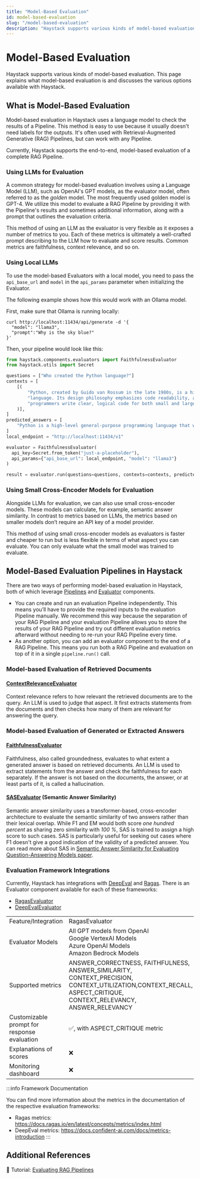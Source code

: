 ```yaml
---
title: "Model-Based Evaluation"
id: model-based-evaluation
slug: "/model-based-evaluation"
description: "Haystack supports various kinds of model-based evaluation. This page explains what model-based evaluation is and discusses the various options available with Haystack."
---
```


# Model-Based Evaluation

Haystack supports various kinds of model-based evaluation. This page explains what model-based evaluation is and discusses the various options available with Haystack.

## What is Model-Based Evaluation

Model-based evaluation in Haystack uses a language model to check the results of a Pipeline. This method is easy to use because it usually doesn't need labels for the outputs. It's often used with Retrieval-Augmented Generative (RAG) Pipelines, but can work with any Pipeline.

Currently, Haystack supports the end-to-end, model-based evaluation of a complete RAG Pipeline.

### Using LLMs for Evaluation

A common strategy for model-based evaluation involves using a Language Model (LLM), such as OpenAI's GPT models, as the evaluator model, often referred to as the _golden_ model. The most frequently used golden model is GPT-4. We utilize this model to evaluate a RAG Pipeline by providing it with the Pipeline's results and sometimes additional information, along with a prompt that outlines the evaluation criteria.

This method of using an LLM as the evaluator is very flexible as it exposes a number of metrics to you. Each of these metrics is ultimately a well-crafted prompt describing to the LLM how to evaluate and score results. Common metrics are faithfulness, context relevance, and so on.

### Using Local LLMs

To use the model-based Evaluators with a local model, you need to pass the `api_base_url` and `model` in the `api_params` parameter when initializing the Evaluator.

The following example shows how this would work with an Ollama model.

First, make sure that Ollama is running locally:

```curl
curl http://localhost:11434/api/generate -d '{
  "model": "llama3",
  "prompt":"Why is the sky blue?"
}'
```

Then, your pipeline would look like this:

```python
from haystack.components.evaluators import FaithfulnessEvaluator
from haystack.utils import Secret

questions = ["Who created the Python language?"]
contexts = [
    [(
        "Python, created by Guido van Rossum in the late 1980s, is a high-level general-purpose programming "
        "language. Its design philosophy emphasizes code readability, and its language constructs aim to help "
        "programmers write clear, logical code for both small and large-scale software projects."
    )],
]
predicted_answers = [
    "Python is a high-level general-purpose programming language that was created by George Lucas."
]
local_endpoint = "http://localhost:11434/v1"

evaluator = FaithfulnessEvaluator(
  api_key=Secret.from_token("just-a-placeholder"),
  api_params={"api_base_url": local_endpoint, "model": "llama3"}
)

result = evaluator.run(questions=questions, contexts=contexts, predicted_answers=predicted_answers)
```

### Using Small Cross-Encoder Models for Evaluation

Alongside LLMs for evaluation, we can also use small cross-encoder models. These models can calculate, for example, semantic answer similarity. In contrast to metrics based on LLMs, the metrics based on smaller models don’t require an API key of a model provider.

This method of using small cross-encoder models as evaluators is faster and cheaper to run but is less flexible in terms of what aspect you can evaluate. You can only evaluate what the small model was trained to evaluate.

## Model-Based Evaluation Pipelines in Haystack

There are two ways of performing model-based evaluation in Haystack, both of which leverage [Pipelines](../../concepts/pipelines.mdx) and [Evaluator](../../pipeline-components/evaluators.mdx) components.

- You can create and run an evaluation Pipeline independently. This means you’ll have to provide the required inputs to the evaluation Pipeline manually. We recommend this way because the separation of your RAG Pipeline and your evaluation Pipeline allows you to store the results of your RAG Pipeline and try out different evaluation metrics afterward without needing to re-run your RAG Pipeline every time.
- As another option, you can add an evaluator component to the end of a RAG Pipeline. This means you run both a RAG Pipeline and evaluation on top of it in a single `pipeline.run()`  call.

### Model-based Evaluation of Retrieved Documents

#### [ContextRelevanceEvaluator](../../pipeline-components/evaluators/contextrelevanceevaluator.mdx)

Context relevance refers to how relevant the retrieved documents are to the query. An LLM is used to judge that aspect. It first extracts statements from the documents and then checks how many of them are relevant for answering the query.

### Model-based Evaluation of Generated or Extracted Answers

#### [FaithfulnessEvaluator](../../pipeline-components/evaluators/faithfulnessevaluator.mdx)

Faithfulness, also called groundedness, evaluates to what extent a generated answer is based on retrieved documents. An LLM is used to extract statements from the answer and check the faithfulness for each separately. If the answer is not based on the documents, the answer, or at least parts of it, is called a hallucination.

#### [SASEvaluator](../../pipeline-components/evaluators/sasevaluator.mdx) (Semantic Answer Similarity)

Semantic answer similarity uses a transformer-based, cross-encoder architecture to evaluate the semantic similarity of two answers rather than their lexical overlap. While F1 and EM would both score _one hundred percent_ as sharing zero similarity with _100 %_, SAS is trained to assign a high score to such cases. SAS is particularly useful for seeking out cases where F1 doesn't give a good indication of the validity of a predicted answer. You can read more about SAS in [Semantic Answer Similarity for Evaluating Question-Answering Models paper](https://arxiv.org/abs/2108.06130).

### Evaluation Framework Integrations

Currently, Haystack has integrations with [DeepEval](https://docs.confident-ai.com/docs/metrics-introduction) and [Ragas](https://docs.ragas.io/en/stable/index.html). There is an Evaluator component available for each of these frameworks:

- [RagasEvaluator](../../pipeline-components/evaluators/ragasevaluator.mdx)
- [DeepEvalEvaluator](../../pipeline-components/evaluators/deepevalevaluator.mdx)

|  |  |  |
| --- | --- | --- |
| Feature/Integration | RagasEvaluator | DeepEvalEvaluator |
| Evaluator Models | All GPT models from OpenAI  <br />Google VertexAI Models  <br />Azure OpenAI Models  <br />Amazon Bedrock Models | All GPT models from OpenAI |
| Supported metrics | ANSWER_CORRECTNESS, FAITHFULNESS, ANSWER_SIMILARITY, CONTEXT_PRECISION, CONTEXT_UTILIZATION,CONTEXT_RECALL, ASPECT_CRITIQUE, CONTEXT_RELEVANCY, ANSWER_RELEVANCY | ANSWER_RELEVANCY, FAITHFULNESS, CONTEXTUAL_PRECISION, CONTEXTUAL_RECALL, CONTEXTUAL_RELEVANCE |
| Customizable prompt for response evaluation | ✅, with ASPECT_CRITIQUE metric | ❌ |
| Explanations of scores | ❌ | ✅ |
| Monitoring dashboard | ❌ | ❌ |

:::info Framework Documentation

You can find more information about the metrics in the documentation of the respective evaluation frameworks:

- Ragas metrics: https://docs.ragas.io/en/latest/concepts/metrics/index.html
- DeepEval metrics: https://docs.confident-ai.com/docs/metrics-introduction
:::

## Additional References

:notebook: Tutorial: [Evaluating RAG Pipelines](https://haystack.deepset.ai/tutorials/35_evaluating_rag_pipelines)

